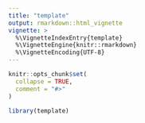 ```yaml
---
title: "template"
output: rmarkdown::html_vignette
vignette: >
  %\VignetteIndexEntry{template}
  %\VignetteEngine{knitr::rmarkdown}
  %\VignetteEncoding{UTF-8}
---
```


```r
knitr::opts_chunk$set(
  collapse = TRUE,
  comment = "#>"
)
```

```r
library(template)
```
